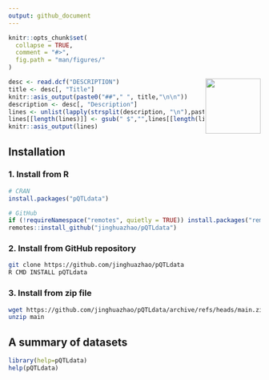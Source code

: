 ```yaml
---
output: github_document
---
```


```r
knitr::opts_chunk$set(
  collapse = TRUE,
  comment = "#>",
  fig.path = "man/figures/"
)
```

<img src="man/figures/logo.png" align="right" height="110" alt="" />

```r
desc <- read.dcf("DESCRIPTION")
title <- desc[, "Title"]
knitr::asis_output(paste0("##"," ", title,"\n\n"))
description <- desc[, "Description"]
lines <- unlist(lapply(strsplit(description, "\n"),paste,""))
lines[[length(lines)]] <- gsub(" $","",lines[[length(lines)]])
knitr::asis_output(lines)
```

## Installation

### 1. Install from R

```r
# CRAN
install.packages("pQTLdata")

# GitHub
if (!requireNamespace("remotes", quietly = TRUE)) install.packages("remotes")
remotes::install_github("jinghuazhao/pQTLdata")
```

### 2. Install from GitHub repository

```bash
git clone https://github.com/jinghuazhao/pQTLdata
R CMD INSTALL pQTLdata
```

### 3. Install from zip file

```bash
wget https://github.com/jinghuazhao/pQTLdata/archive/refs/heads/main.zip
unzip main
```

## A summary of datasets

```r
library(help=pQTLdata)
help(pQTLdata)
```

